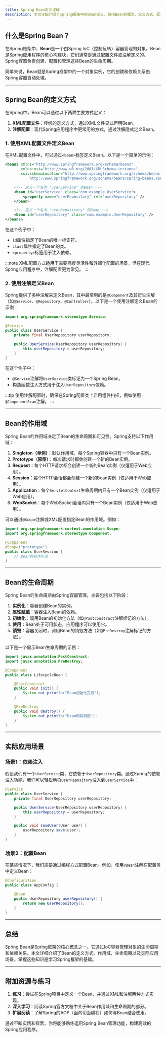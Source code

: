 ```yaml
---
title: Spring Bean定义详解
description: 本文详细介绍了Spring框架中的Bean定义，包括Bean的概念、定义方式、配置方法以及实际应用场景，适合初学者快速掌握Spring Bean管理的核心知识。
---
```


## 什么是Spring Bean？

在Spring框架中，**Bean**是一个由Spring IoC（控制反转）容器管理的对象。Bean是Spring应用程序的核心构建块，它们通常是通过配置文件或注解定义的。Spring容器负责创建、配置和管理这些Bean的生命周期。

简单来说，Bean就是Spring框架中的一个对象实例，它的创建和依赖关系由Spring容器自动处理。

---

## Spring Bean的定义方式

在Spring中，Bean可以通过以下两种主要方式定义：

1. **XML配置文件**：传统的定义方式，通过XML文件显式声明Bean。
2. **注解配置**：现代Spring应用程序中更常用的方式，通过注解隐式定义Bean。

### 1. 使用XML配置文件定义Bean

在XML配置文件中，可以通过`<bean>`标签定义Bean。以下是一个简单的示例：

```xml
<beans xmlns="http://www.springframework.org/schema/beans"
       xmlns:xsi="http://www.w3.org/2001/XMLSchema-instance"
       xsi:schemaLocation="http://www.springframework.org/schema/beans
           http://www.springframework.org/schema/beans/spring-beans.xsd">

    <!-- 定义一个名为 "userService" 的Bean -->
    <bean id="userService" class="com.example.UserService">
        <property name="userRepository" ref="userRepository" />
    </bean>

    <!-- 定义一个名为 "userRepository" 的Bean -->
    <bean id="userRepository" class="com.example.UserRepository" />
</beans>
```

在这个例子中：
- `id`属性指定了Bean的唯一标识符。
- `class`属性指定了Bean的类。
- `<property>`标签用于注入依赖。

:::note
XML配置方式适用于需要高度灵活性和外部化配置的场景，但在现代Spring应用程序中，注解配置更为常见。
:::

### 2. 使用注解定义Bean

Spring提供了多种注解来定义Bean，其中最常用的是`@Component`及其衍生注解（如`@Service`、`@Repository`、`@Controller`）。以下是一个使用注解定义Bean的示例：

```java
import org.springframework.stereotype.Service;

@Service
public class UserService {
    private final UserRepository userRepository;

    public UserService(UserRepository userRepository) {
        this.userRepository = userRepository;
    }
}
```

在这个例子中：
- `@Service`注解将`UserService`类标记为一个Spring Bean。
- 构造函数注入方式用于注入`UserRepository`依赖。

:::tip
使用注解配置时，确保在Spring配置类上启用组件扫描，例如使用`@ComponentScan`注解。
:::

---

## Bean的作用域

Spring Bean的作用域决定了Bean的生命周期和可见性。Spring支持以下作用域：

1. **Singleton（单例）**：默认作用域，每个Spring容器中只有一个Bean实例。
2. **Prototype（原型）**：每次请求时都会创建一个新的Bean实例。
3. **Request**：每个HTTP请求都会创建一个新的Bean实例（仅适用于Web应用）。
4. **Session**：每个HTTP会话都会创建一个新的Bean实例（仅适用于Web应用）。
5. **Application**：每个`ServletContext`生命周期内只有一个Bean实例（仅适用于Web应用）。
6. **WebSocket**：每个WebSocket会话内只有一个Bean实例（仅适用于Web应用）。

可以通过`@Scope`注解或XML配置指定Bean的作用域。例如：

```java
import org.springframework.context.annotation.Scope;
import org.springframework.stereotype.Component;

@Component
@Scope("prototype")
public class UserSession {
    // Bean的具体实现
}
```

---

## Bean的生命周期

Spring Bean的生命周期由Spring容器管理，主要包括以下阶段：

1. **实例化**：容器创建Bean的实例。
2. **属性赋值**：容器注入Bean的依赖。
3. **初始化**：调用Bean的初始化方法（如`@PostConstruct`注解标记的方法）。
4. **使用**：Bean处于可用状态，应用程序可以使用它。
5. **销毁**：容器关闭时，调用Bean的销毁方法（如`@PreDestroy`注解标记的方法）。

以下是一个展示Bean生命周期的示例：

```java
import javax.annotation.PostConstruct;
import javax.annotation.PreDestroy;

@Component
public class LifecycleBean {

    @PostConstruct
    public void init() {
        System.out.println("Bean初始化完成");
    }

    @PreDestroy
    public void destroy() {
        System.out.println("Bean即将销毁");
    }
}
```

---

## 实际应用场景

### 场景1：依赖注入

假设我们有一个`UserService`类，它依赖于`UserRepository`类。通过Spring的依赖注入功能，我们可以轻松地将`UserRepository`注入到`UserService`中：

```java
@Service
public class UserService {
    private final UserRepository userRepository;

    public UserService(UserRepository userRepository) {
        this.userRepository = userRepository;
    }

    public void saveUser(User user) {
        userRepository.save(user);
    }
}
```

### 场景2：配置Bean

在某些情况下，我们需要通过编程方式配置Bean。例如，使用`@Bean`注解在配置类中定义Bean：

```java
@Configuration
public class AppConfig {

    @Bean
    public UserRepository userRepository() {
        return new UserRepository();
    }
}
```

---

## 总结

Spring Bean是Spring框架的核心概念之一，它通过IoC容器管理对象的生命周期和依赖关系。本文详细介绍了Bean的定义方式、作用域、生命周期以及实际应用场景。掌握这些知识是学习Spring框架的基础。

---

## 附加资源与练习

1. **练习**：尝试在Spring项目中定义一个Bean，并通过XML和注解两种方式实现。
2. **深入学习**：阅读Spring官方文档中关于Bean作用域和生命周期的部分。
3. **扩展阅读**：了解Spring的AOP（面向切面编程）如何与Bean结合使用。

通过不断实践和探索，你将能够熟练运用Spring Bean管理功能，构建高效的Spring应用程序。